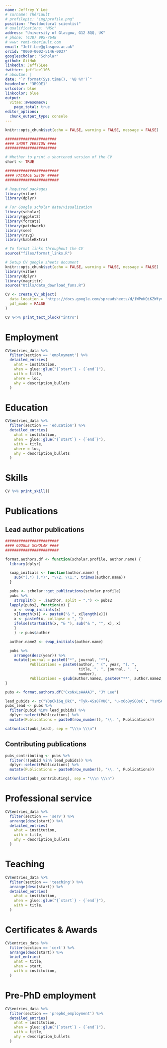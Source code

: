 ```yaml
---
name: Jeffrey Y Lee
# surname: Thériault
# profilepic: "img/profile.png"
position: "Postdoctoral scientist"
# qualifications: "MSc"
address: "University of Glasgow, G12 8QQ, UK"
# phone: (438) 995-7648
# www: remi-theriault.com
email: "Jeff.Lee@glasgow.ac.uk"
orcid: "0000-0002-5146-0037"
googlescholar: "Scholar"
github: GitHub
linkedin: JeffYSLee
twitter: jefflee1103
# aboutme: |
date: "`r format(Sys.time(), '%B %Y')`"
headcolor: "3B9DE1" 
urlcolor: blue
linkcolor: blue
output: 
  vitae::awesomecv:
    page_total: true
editor_options: 
  chunk_output_type: console
---
```


```r
knitr::opts_chunk$set(echo = FALSE, warning = FALSE, message = FALSE)

#######################
#### SHORT VERSION ####
#######################

# Whether to print a shortened version of the CV
short <- TRUE

########################
#### PACKAGE SETUP #####
########################

# Required packages
library(vitae)
library(dplyr)

# For Google scholar data/visualization
library(scholar)
library(ggplot2)
library(forcats)
library(patchwork)
library(see)
library(rsvg)
library(kableExtra)

# To format links throughout the CV
source("files/format_links.R")

# Setup CV google sheets document
knitr::opts_chunk$set(echo = FALSE, warning = FALSE, message = FALSE)
library(vitae)
library(dplyr)
library(magrittr)
source("Utils/data_download_funs.R")

CV <- create_CV_object(
  data_location = "https://docs.google.com/spreadsheets/d/1WPoKQiKZWfyvW5HA48tUJ1JOth7A2-Vb0v6HsmcmUSs/edit?usp=sharing",  
  pdf_mode = FALSE
)

```

\vspace*{0.3cm}

```r
CV %<>% print_text_block("intro")
```

# Employment

```r
CV$entries_data %>% 
  filter(section == 'employment') %>% 
  detailed_entries(
    what = institution,
    when = glue::glue("{`start`} - {`end`}"),
    with = title,
    where = loc,
    why = description_bullets
  )
```

# Education

```r
CV$entries_data %>% 
  filter(section == 'education') %>% 
  detailed_entries(
    what = institution,
    when = glue::glue("{`start`} - {`end`}"),
    with = title,
    where = loc,
    why = description_bullets
  )
```

# Skills

```r
CV %>% print_skill()
```


# Publications

\scriptsize
\vspace*{0.2cm}

## Lead author publications

```r
########################
#### GOOGLE SCHOLAR ####
########################

format.authors.df <- function(scholar.profile, author.name) {
  library(dplyr)

  swap_initials <- function(author.name) {
    sub("(.*) (.*)", "\\2, \\1.", trimws(author.name))
  }

  pubs <- scholar::get_publications(scholar.profile)
  pubs %>%
    strsplit(x = .$author, split = ",") -> pubs2
  lapply(pubs2, function(x) {
    x <- swap_initials(x)
    x[length(x)] <- paste0("& ", x[length(x)])
    x <- paste0(x, collapse = ", ")
    ifelse(startsWith(x, "& "), sub("& ", "", x), x)
    }
    ) -> pubs$author

  author.name2 <- swap_initials(author.name)

  pubs %>%
    arrange(desc(year)) %>%
    mutate(journal = paste0("*", journal, "*"),
           Publications = paste0(author, " (", year, "). ",
                                 title, ". ", journal, ". ",
                                 number),
           Publications = gsub(author.name2, paste0("**", author.name2, "**"), Publications))
}

pubs <- format.authors.df("CxsNxLsAAAAJ", "JY Lee")

lead_pubids <- c("Y0pCki6q_DkC", "Tyk-4Ss8FVUC", "u-x6o8ySG0sC", "YsMSGLbcyi4C")
pubs_lead <- pubs %>%
  filter(pubid %in% lead_pubids) %>%
  dplyr::select(Publications) %>%
  mutate(Publications = paste0(row_number(), "\\. ", Publications))

cat(unlist(pubs_lead), sep = "\\\n \\\n")

```

\vspace*{0.3cm}

## Contributing publications

```r
pubs_contributing <- pubs %>%
  filter(!(pubid %in% lead_pubids)) %>%
  dplyr::select(Publications) %>%
  mutate(Publications = paste0(row_number(), "\\. ", Publications))

cat(unlist(pubs_contributing), sep = "\\\n \\\n")
```

\normalsize

# Professional service 

```r
CV$entries_data %>% 
  filter(section == 'serv') %>% 
  arrange(desc(start)) %>%
  detailed_entries(
    what = institution,
    with = title,
    why = description_bullets
  )
```

# Teaching 

```r
CV$entries_data %>% 
  filter(section == 'teaching') %>% 
  arrange(desc(start)) %>%
  detailed_entries(
    what = institution,
    when = glue::glue("{`start`} - {`end`}"),
    with = title,
  )
```

# Certificates & Awards

```r
CV$entries_data %>% 
  filter(section == 'cert') %>% 
  arrange(desc(start)) %>%
  brief_entries(
    what = title,
    when = start,
    with = institution,
  )
```

# Pre-PhD employment

```r
CV$entries_data %>% 
  filter(section == 'prephd_employment') %>% 
  detailed_entries(
    what = institution,
    when = glue::glue("{`start`} - {`end`}"),
    with = title,
    why = description_bullets
  )
```





